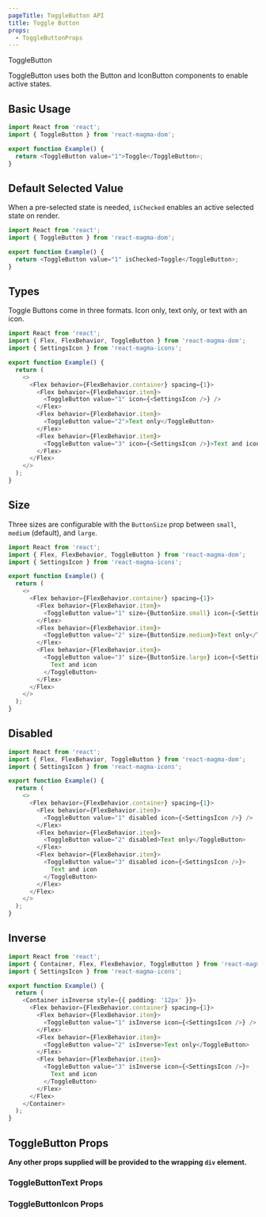 ```yaml
---
pageTitle: ToggleButton API
title: Toggle Button
props:
  - ToggleButtonProps
---
```


<DocsHeading type="api">ToggleButton</DocsHeading>

ToggleButton uses both the Button and IconButton components to enable active states.

## Basic Usage

```typescript
import React from 'react';
import { ToggleButton } from 'react-magma-dom';

export function Example() {
  return <ToggleButton value="1">Toggle</ToggleButton>;
}
```

## Default Selected Value

When a pre-selected state is needed, `isChecked` enables an active selected state on render.

```typescript
import React from 'react';
import { ToggleButton } from 'react-magma-dom';

export function Example() {
  return <ToggleButton value="1" isChecked>Toggle</ToggleButton>;
}
```

## Types

Toggle Buttons come in three formats. Icon only, text only, or text with an icon.

```typescript
import React from 'react';
import { Flex, FlexBehavior, ToggleButton } from 'react-magma-dom';
import { SettingsIcon } from 'react-magma-icons';

export function Example() {
  return (
    <>
      <Flex behavior={FlexBehavior.container} spacing={1}>
        <Flex behavior={FlexBehavior.item}>
          <ToggleButton value="1" icon={<SettingsIcon />} />
        </Flex>
        <Flex behavior={FlexBehavior.item}>
          <ToggleButton value="2">Text only</ToggleButton>
        </Flex>
        <Flex behavior={FlexBehavior.item}>
          <ToggleButton value="3" icon={<SettingsIcon />}>Text and icon</ToggleButton>
        </Flex>
      </Flex>
    </>
  );
}
```

## Size

Three sizes are configurable with the `ButtonSize` prop between `small`, `medium` (default), and `large`.

```typescript
import React from 'react';
import { Flex, FlexBehavior, ToggleButton } from 'react-magma-dom';
import { SettingsIcon } from 'react-magma-icons';

export function Example() {
  return (
    <>
      <Flex behavior={FlexBehavior.container} spacing={1}>
        <Flex behavior={FlexBehavior.item}>
          <ToggleButton value="1" size={ButtonSize.small} icon={<SettingsIcon />} />
        </Flex>
        <Flex behavior={FlexBehavior.item}>
          <ToggleButton value="2" size={ButtonSize.medium}>Text only</ToggleButton>
        </Flex>
        <Flex behavior={FlexBehavior.item}>
          <ToggleButton value="3" size={ButtonSize.large} icon={<SettingsIcon />}>
            Text and icon
          </ToggleButton>
        </Flex>
      </Flex>
    </>
  );
}
```

## Disabled

```typescript
import React from 'react';
import { Flex, FlexBehavior, ToggleButton } from 'react-magma-dom';
import { SettingsIcon } from 'react-magma-icons';

export function Example() {
  return (
    <>
      <Flex behavior={FlexBehavior.container} spacing={1}>
        <Flex behavior={FlexBehavior.item}>
          <ToggleButton value="1" disabled icon={<SettingsIcon />} />
        </Flex>
        <Flex behavior={FlexBehavior.item}>
          <ToggleButton value="2" disabled>Text only</ToggleButton>
        </Flex>
        <Flex behavior={FlexBehavior.item}>
          <ToggleButton value="3" disabled icon={<SettingsIcon />}>
            Text and icon
          </ToggleButton>
        </Flex>
      </Flex>
    </>
  );
}
```

## Inverse

```typescript
import React from 'react';
import { Container, Flex, FlexBehavior, ToggleButton } from 'react-magma-dom';
import { SettingsIcon } from 'react-magma-icons';

export function Example() {
  return (
    <Container isInverse style={{ padding: '12px' }}>
      <Flex behavior={FlexBehavior.container} spacing={1}>
        <Flex behavior={FlexBehavior.item}>
          <ToggleButton value="1" isInverse icon={<SettingsIcon />} />
        </Flex>
        <Flex behavior={FlexBehavior.item}>
          <ToggleButton value="2" isInverse>Text only</ToggleButton>
        </Flex>
        <Flex behavior={FlexBehavior.item}>
          <ToggleButton value="3" isInverse icon={<SettingsIcon />}>
            Text and icon
          </ToggleButton>
        </Flex>
      </Flex>
    </Container>
  );
}
```

## ToggleButton Props

**Any other props supplied will be provided to the wrapping `div` element.**

### ToggleButtonText Props

<ToggleButtonTextProps />

### ToggleButtonIcon Props

<ToggleButtonIconProps />
